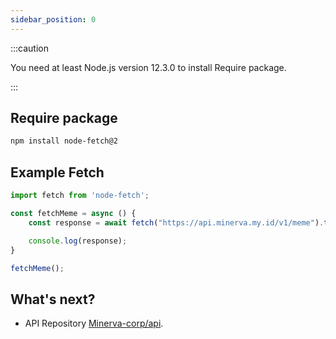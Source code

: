 ```yaml
---
sidebar_position: 0
---
```


:::caution

You need at least Node.js version 12.3.0 to install Require package.

:::

## Require package

```bash npm2yarn2pnpm
npm install node-fetch@2
```

## Example Fetch

```typescript ts2esm2cjs|{3}|{3}
import fetch from 'node-fetch';

const fetchMeme = async () {
    const response = await fetch("https://api.minerva.my.id/v1/meme").then(res => res.json());

    console.log(response);
}

fetchMeme();
```
## What's next?

- API Repository [Minerva-corp/api](https://github.com/Minerva-corp/api).